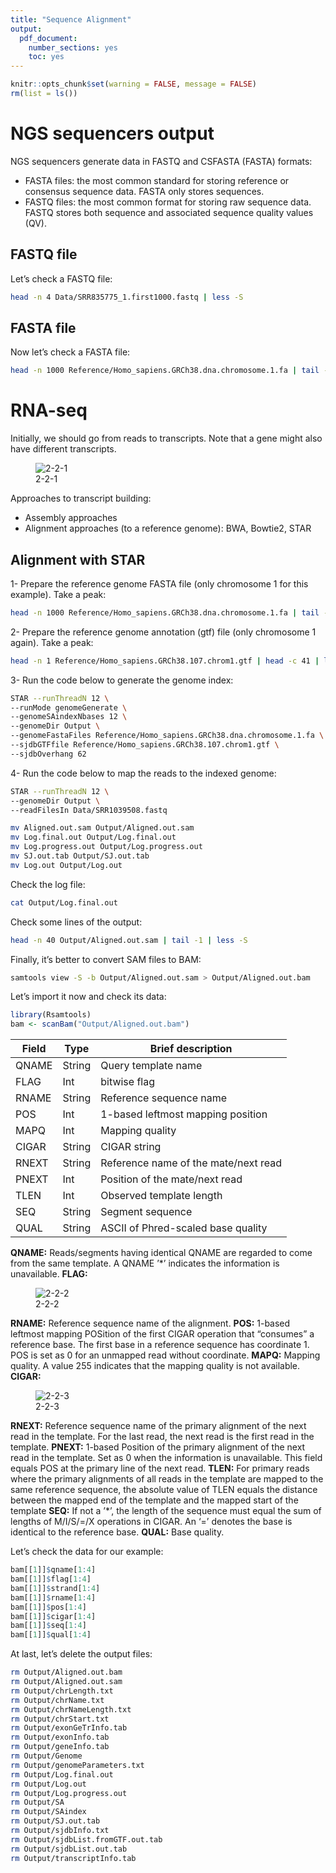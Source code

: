 ```yaml
---
title: "Sequence Alignment"
output: 
  pdf_document: 
    number_sections: yes
    toc: yes
---
```


```r
knitr::opts_chunk$set(warning = FALSE, message = FALSE)
rm(list = ls())
```

# NGS sequencers output
NGS sequencers generate data in FASTQ and CSFASTA (FASTA) formats:

* FASTA files: the most common standard for storing reference or consensus sequence data. FASTA only stores sequences.
* FASTQ files: the most common format for storing raw sequence data. FASTQ stores both sequence and associated sequence quality values (QV).

## FASTQ file
Let's check a FASTQ file:
```bash
head -n 4 Data/SRR835775_1.first1000.fastq | less -S
```

## FASTA file
Now let's check a FASTA file:
```bash
head -n 1000 Reference/Homo_sapiens.GRCh38.dna.chromosome.1.fa | tail -5 | less -S
```

# RNA-seq
Initially, we should go from reads to transcripts. Note that a gene might also have different transcripts.

![2-2-1](Figures/2-2-1.jpeg)

Approaches to transcript building:

* Assembly approaches
* Alignment approaches (to a reference genome): BWA, Bowtie2, STAR

## Alignment with STAR

1- Prepare the reference genome FASTA file (only chromosome 1 for this example). Take a peak:
```bash
head -n 1000 Reference/Homo_sapiens.GRCh38.dna.chromosome.1.fa | tail -10 | less -S
```

2- Prepare the reference genome annotation (gtf) file (only chromosome 1 again). Take a peak:
```bash
head -n 1 Reference/Homo_sapiens.GRCh38.107.chrom1.gtf | head -c 41 | less -S
```

3- Run the code below to generate the genome index:
```bash
STAR --runThreadN 12 \
--runMode genomeGenerate \
--genomeSAindexNbases 12 \
--genomeDir Output \
--genomeFastaFiles Reference/Homo_sapiens.GRCh38.dna.chromosome.1.fa \
--sjdbGTFfile Reference/Homo_sapiens.GRCh38.107.chrom1.gtf \
--sjdbOverhang 62
```

4- Run the code below to map the reads to the indexed genome:
```bash
STAR --runThreadN 12 \
--genomeDir Output \
--readFilesIn Data/SRR1039508.fastq

mv Aligned.out.sam Output/Aligned.out.sam
mv Log.final.out Output/Log.final.out
mv Log.progress.out Output/Log.progress.out
mv SJ.out.tab Output/SJ.out.tab
mv Log.out Output/Log.out
```

Check the log file:
```bash
cat Output/Log.final.out
```

Check some lines of the output:
```bash
head -n 40 Output/Aligned.out.sam | tail -1 | less -S
```

Finally, it's better to convert SAM files to BAM:
```bash
samtools view -S -b Output/Aligned.out.sam > Output/Aligned.out.bam
```

Let's import it now and check its data:
```r
library(Rsamtools)
bam <- scanBam("Output/Aligned.out.bam")
```

| Field     | Type    | Brief description                    |
| --------- | ------- | ------------------------------------ |
| QNAME     | String  | Query template name                  |
| FLAG      | Int     | bitwise flag                         |
| RNAME     | String  | Reference sequence name              |
| POS       | Int     | 1-based leftmost mapping position    |
| MAPQ      | Int     | Mapping quality                      |
| CIGAR     | String  | CIGAR string                         |
| RNEXT     | String  | Reference name of the mate/next read |
| PNEXT     | Int     | Position of the mate/next read       |
| TLEN      | Int     | Observed template length             |
| SEQ       | String  | Segment sequence                     |
| QUAL      | String  | ASCII of Phred-scaled base quality   |

**QNAME:** Reads/segments having identical QNAME are regarded to come from the same template. A QNAME ‘*’ indicates the information is unavailable.
**FLAG:**

![2-2-2](Figures/2-2-2.jpeg)

**RNAME:** Reference sequence name of the alignment.
**POS:** 1-based leftmost mapping POSition of the first CIGAR operation that “consumes” a reference base. The first base in a reference sequence has coordinate 1. POS is set as 0 for an unmapped read without coordinate.
**MAPQ:** Mapping quality. A value 255 indicates that the mapping quality is not available.
**CIGAR:**

![2-2-3](Figures/2-2-3.jpeg)

**RNEXT:** Reference sequence name of the primary alignment of the next read in the template. For the last read, the next read is the first read in the template.
**PNEXT:** 1-based Position of the primary alignment of the next read in the template. Set as 0 when the information is unavailable. This field equals POS at the primary line of the next read.
**TLEN:** For primary reads where the primary alignments of all reads in the template are mapped to the same reference sequence, the absolute value of TLEN equals the distance between the mapped end of the template and the mapped start of the template
**SEQ:** If not a ‘*’, the length of the sequence must equal the sum of lengths of M/I/S/=/X operations in CIGAR. An ‘=’ denotes the base is identical to the reference base.
**QUAL:** Base quality.

Let's check the data for our example:
```r
bam[[1]]$qname[1:4]
bam[[1]]$flag[1:4]
bam[[1]]$strand[1:4]
bam[[1]]$rname[1:4]
bam[[1]]$pos[1:4]
bam[[1]]$cigar[1:4]
bam[[1]]$seq[1:4]
bam[[1]]$qual[1:4]
```

At last, let's delete the output files:
```bash
rm Output/Aligned.out.bam
rm Output/Aligned.out.sam
rm Output/chrLength.txt
rm Output/chrName.txt
rm Output/chrNameLength.txt
rm Output/chrStart.txt
rm Output/exonGeTrInfo.tab
rm Output/exonInfo.tab
rm Output/geneInfo.tab
rm Output/Genome
rm Output/genomeParameters.txt
rm Output/Log.final.out
rm Output/Log.out
rm Output/Log.progress.out
rm Output/SA
rm Output/SAindex
rm Output/SJ.out.tab
rm Output/sjdbInfo.txt
rm Output/sjdbList.fromGTF.out.tab
rm Output/sjdbList.out.tab
rm Output/transcriptInfo.tab
```

